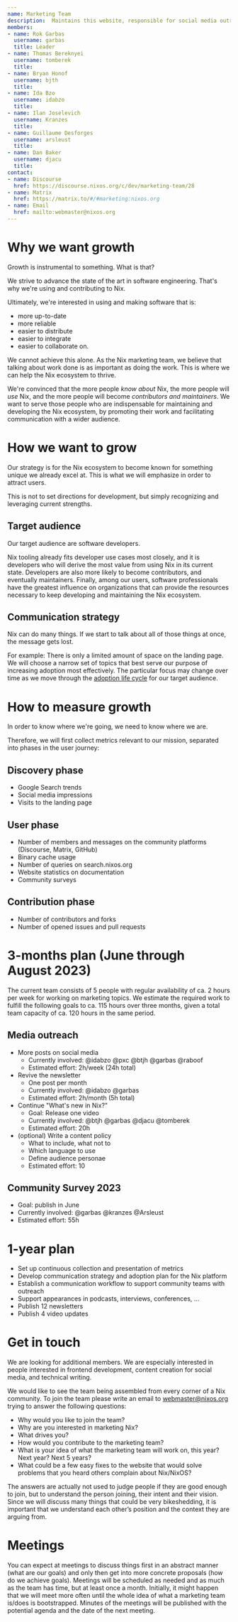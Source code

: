```yaml
---  
name: Marketing Team
description:  Maintains this website, responsible for social media outreach, collects metrics. It's mission is to help grow the Nix user base.
members:
- name: Rok Garbas
  username: garbas
  title: Leader
- name: Thomas Bereknyei
  username: tomberek
  title:
- name: Bryan Honof
  username: bjth
  title:
- name: Ida Bzo
  username: idabzo
  title:
- name: Ilan Joselevich
  username: Kranzes
  title:
- name: Guillaume Desforges
  username: arsleust
  title:
- name: Dan Baker
  username: djacu
  title:
contact:
- name: Discourse
  href: https://discourse.nixos.org/c/dev/marketing-team/28
- name: Matrix
  href: https://matrix.to/#/#marketing:nixos.org
- name: Email
  href: mailto:webmaster@nixos.org
---
```

# Why we want growth

Growth is instrumental to something. What is that?

We strive to advance the state of the art in software engineering. That's why we're using and contributing to Nix.

Ultimately, we're interested in using and making software that is:

- more up-to-date
- more reliable
- easier to distribute
- easier to integrate
- easier to collaborate on.

We cannot achieve this alone. As the Nix marketing team, we believe that talking about work done is as important as doing the work. This is where we can help the Nix ecosystem to thrive.

We're convinced that the more people *know about* Nix, the more people will *use* Nix, and the more people will become *contributors and maintainers*. We want to serve those people who are indispensable for maintaining and developing the Nix ecosystem, by promoting their work and facilitating communication with a wider audience.

# How we want to grow

Our strategy is for the Nix ecosystem to become known for something unique we already excel at. This is what we will emphasize in order to attract users.

This is not to set directions for development, but simply recognizing and leveraging current strengths.

## Target audience

Our target audience are software developers.

Nix tooling already fits developer use cases most closely, and it is developers who will derive the most value from using Nix in its current state. Developers are also more likely to become contributors, and eventually maintainers. Finally, among our users, software professionals have the greatest influence on organizations that can provide the resources necessary to keep developing and maintaining the Nix ecosystem.

## Communication strategy

Nix can do many things. If we start to talk about all of those things at once, the message gets lost.

For example: There is only a limited amount of space on the landing page. We will choose a narrow set of topics that best serve our purpose of increasing adoption most effectively. The particular focus may change over time as we move through the [adoption life cycle](https://en.wikipedia.org/wiki/Technology_adoption_life_cycle) for our target audience.

# How to measure growth

In order to know where we're going, we need to know where we are.

Therefore, we will first collect metrics relevant to our mission, separated into phases in the user journey:

## Discovery phase

- Google Search trends
- Social media impressions
- Visits to the landing page

## User phase

- Number of members and messages on the community platforms (Discourse, Matrix, GitHub)
- Binary cache usage
- Number of queries on search.nixos.org
- Website statistics on documentation
- Community surveys

## Contribution phase

- Number of contributors and forks
- Number of opened issues and pull requests

# 3-months plan (June through August 2023)

The current team consists of 5 people with regular availability of ca. 2 hours per week for working on marketing topics. We estimate the required work to fulfill the following goals to ca. 115 hours over three months, given a total team capacity of ca. 120 hours in the same period.

## Media outreach

- More posts on social media
  - Currently involved: @idabzo @pxc @btjh @garbas @raboof
  - Estimated effort: 2h/week (24h total)
- Revive the newsletter
  - One post per month
  - Currently involved: @idabzo @garbas
  - Estimated effort: 2h/month (5h total)
- Continue "What's new in Nix?"
  - Goal: Release one video
  - Currently involved: @btjh @garbas @djacu @tomberek
  - Estimated effort: 20h
- (optional) Write a content policy
  - What to include, what not to
  - Which language to use
  - Define audience personae
  - Estimated effort: 10

## Community Survey 2023

- Goal: publish in June
- Currently involved: @garbas @kranzes @Arsleust
- Estimated effort: 55h

# 1-year plan

- Set up continuous collection and presentation of metrics
- Develop communication strategy and adoption plan for the Nix platform
- Establish a communication workflow to support community teams with outreach
- Support appearances in podcasts, interviews, conferences, ...
- Publish 12 newsletters
- Publish 4 video updates

# Get in touch

We are looking for additional members. We are especially interested in people interested in frontend development, content creation for social media, and technical writing.

We would like to see the team being assembled from every corner of a Nix community. To join the team please write an email to [webmaster@nixos.org](mailto:webmaster@nixos.org) trying to answer the following questions:

- Why would you like to join the team?
- Why are you interested in marketing Nix?
- What drives you?
- How would you contribute to the marketing team?
- What is your idea of what the marketing team will work on, this year? Next year? Next 5 years?
- What could be a few easy fixes to the website that would solve problems that you heard others complain about Nix/NixOS?

The answers are actually not used to judge people if they are good enough to join, but to understand the person joining, their intent and their vision. Since we will discuss many things that could be very bikeshedding, it is important that we understand each other’s position and the context they are arguing from.

# Meetings

You can expect at meetings to discuss things first in an abstract manner (what are our goals) and only then get into more concrete proposals (how do we achieve goals). Meetings will be scheduled as needed and as much as the team has time, but at least once a month. Initially, it might happen that we will meet more often until the whole idea of what a marketing team is/does is bootstrapped. Minutes of the meetings will be published with the potential agenda and the date of the next meeting.
